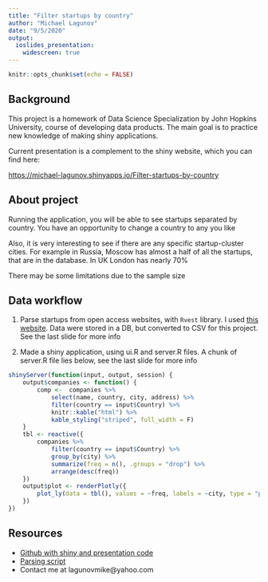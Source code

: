 ```yaml
---
title: "Filter startups by country"
author: "Michael Lagunov"
date: "9/5/2020"
output: 
  ioslides_presentation:
    widescreen: true
---
```


```r
knitr::opts_chunk$set(echo = FALSE)
```

## Background

This project is a homework of Data Science Specialization by John Hopkins University, course of developing data products. The main goal is to practice new knowledge of making shiny applications.

Current presentation is a complement to the shiny website, which you can find here:

[https://michael-lagunov.shinyapps.io/Filter-startups-by-country](https://michael-lagunov.shinyapps.io/Filter-startups-by-country)

## About project

Running the application, you will be able to see startups separated by country. You have an opportunity to change a country to any you like

Also, it is very interesting to see if there are any specific startup-cluster cities.
For example in Russia, Moscow has almost a half of all the startups, that are in the database. In UK London has nearly 70%

There may be some limitations due to the sample size

## Data workflow {.smaller}

1. Parse startups from open access websites, with `Rvest` library. I used [this website](https://innmind.com). Data were stored in a DB, but converted to CSV for this project. See the last slide for more info

2. Made a shiny application, using ui.R and server.R files. A chunk of server.R file lies below, see the last slide for more info

```r
shinyServer(function(input, output, session) {
    output$companies <- function() {
        comp <-  companies %>% 
            select(name, country, city, address) %>%
            filter(country == input$Country) %>%
            knitr::kable("html") %>%
            kable_styling("striped", full_width = F)
    }
    tbl <- reactive({
        companies %>%
            filter(country == input$Country) %>%
            group_by(city) %>%
            summarize(freq = n(), .groups = "drop") %>%
            arrange(desc(freq))
    })
    output$plot <- renderPlotly({
        plot_ly(data = tbl(), values = ~freq, labels = ~city, type = "pie")
    })
})
```

## Resources

* [Github with shiny and presentation code](https://github.com/lagunovmike/datasciencecoursera/tree/master/developing-data-products/Assignment-w4)
* [Parsing script](https://github.com/lagunovmike/Sandbox/blob/master/Startups-info/Parse_companies.R)
* Contact me at lagunovmike@yahoo.com